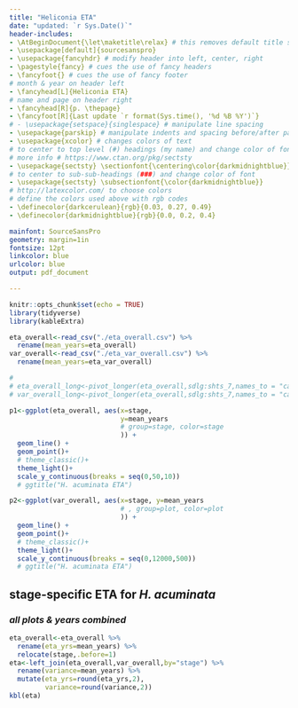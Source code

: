 ```yaml
---
title: "Heliconia ETA"
date: "updated: `r Sys.Date()`"
header-includes:
- \AtBeginDocument{\let\maketitle\relax} # this removes default title section
- \usepackage[default]{sourcesanspro}
- \usepackage{fancyhdr} # modify header into left, center, right
- \pagestyle{fancy} # cues the use of fancy headers
- \fancyfoot{} # cues the use of fancy footer
# month & year on header left
- \fancyhead[L]{Heliconia ETA} 
# name and page on header right
- \fancyhead[R]{p. \thepage} 
- \fancyfoot[R]{Last update `r format(Sys.time(), '%d %B %Y')`}
# - \usepackage{setspace}{singlespace} # manipulate line spacing 
- \usepackage{parskip} # manipulate indents and spacing before/after paragra phs 
- \usepackage{xcolor} # changes colors of text
# to center to top level (#) headings (my name) and change color of font
# more info # https://www.ctan.org/pkg/sectsty
- \usepackage{sectsty} \sectionfont{\centering\color{darkmidnightblue}}
# to center to sub-sub-headings (###) and change color of font
- \usepackage{sectsty} \subsectionfont{\color{darkmidnightblue}}
# http://latexcolor.com/ to choose colors
# define the colors used above with rgb codes
- \definecolor{darkcerulean}{rgb}{0.03, 0.27, 0.49}
- \definecolor{darkmidnightblue}{rgb}{0.0, 0.2, 0.4}

mainfont: SourceSansPro
geometry: margin=1in
fontsize: 12pt
linkcolor: blue
urlcolor: blue
output: pdf_document

---
```



```r
knitr::opts_chunk$set(echo = TRUE)
library(tidyverse)
library(kableExtra)
```

```r
eta_overall<-read_csv("./eta_overall.csv") %>% 
  rename(mean_years=eta_overall)
var_overall<-read_csv("./eta_var_overall.csv") %>% 
  rename(mean_years=eta_var_overall)

# 
# eta_overall_long<-pivot_longer(eta_overall,sdlg:shts_7,names_to = "category") %>% rename(mean_years=value)
# var_overall_long<-pivot_longer(eta_overall,sdlg:shts_7,names_to = "category") %>% rename(mean_years=value)

```


<!-- ## H. acuminata_ stage-specific ETA.  -->


```r
p1<-ggplot(eta_overall, aes(x=stage, 
                            y=mean_years
                            # group=stage, color=stage
                            )) +
  geom_line() +
  geom_point()+
  # theme_classic()+
  theme_light()+
  scale_y_continuous(breaks = seq(0,50,10))
  # ggtitle("H. acuminata ETA")
```

<!-- ```{r plot1, echo=FALSE} -->
<!-- p1 -->
<!-- ``` -->


<!-- ## H. acuminata_ variance in stage-specific ETA.  -->


```r
p2<-ggplot(var_overall, aes(x=stage, y=mean_years
                            # , group=plot, color=plot
                            )) +
  geom_line() +
  geom_point()+
  # theme_classic()+
  theme_light()+
  scale_y_continuous(breaks = seq(0,12000,500))
  # ggtitle("H. acuminata ETA")
```

<!-- ```{r plot2, echo=FALSE} -->
<!-- p2 -->
<!-- ``` -->
## stage-specific ETA for _H. acuminata_ 
### _all plots & years combined_
```r
eta_overall<-eta_overall %>% 
  rename(eta_yrs=mean_years) %>% 
  relocate(stage,.before=1)
eta<-left_join(eta_overall,var_overall,by="stage") %>% 
  rename(variance=mean_years) %>% 
  mutate(eta_yrs=round(eta_yrs,2),
         variance=round(variance,2))
kbl(eta)
```

